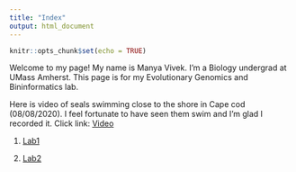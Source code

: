 ```yaml
---
title: "Index"
output: html_document
---
```


```r
knitr::opts_chunk$set(echo = TRUE)
```

Welcome to my page! My name is Manya Vivek. I'm a Biology undergrad at UMass Amherst. This page is for my Evolutionary Genomics and Bininformatics lab. 

Here is video of seals swimming close to the shore in Cape cod (08/08/2020). I feel fortunate to have seen them swim and I'm glad I recorded it. 
Click link:
[Video](Seals.mp4)

1.
[Lab1](Lab1_ManyaVivek.html)

2.
[Lab2](Lab2_ManyaVivek.html)















